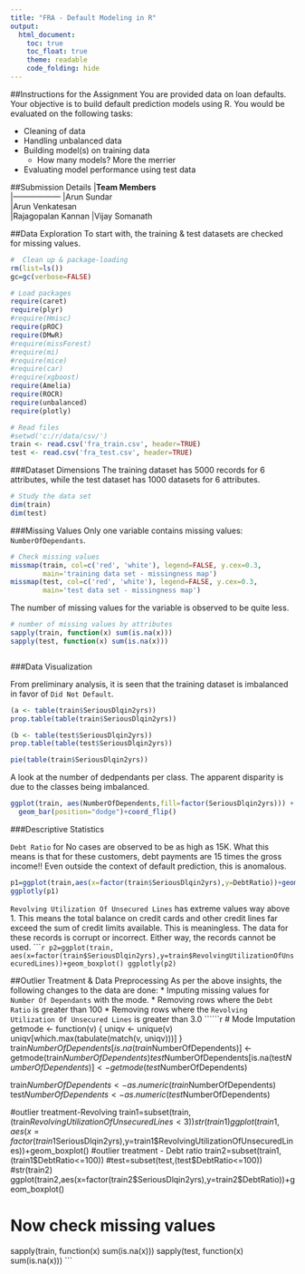 ---
title: "FRA - Default Modeling in R"
output: 
  html_document:
    toc: true
    toc_float: true
    theme: readable
    code_folding: hide
---
##Instructions  for the Assignment
You are provided data on loan defaults. Your objective is to build default prediction models using R. You would be evaluated on the following tasks:

* Cleaning of data
* Handling unbalanced data
* Building model(s) on training data 
  + How many models? More the merrier 
* Evaluating model performance using test data 

##Submission Details
|**Team Members**  
|------------------
|Arun Sundar       
|Arun Venkatesan   
|Rajagopalan Kannan
|Vijay Somanath    

##Data Exploration
To start with, the training & test datasets are checked for missing values.

```{r, echo=TRUE, message=FALSE, warning=FALSE,plotly=TRUE,cache=FALSE, fig.align='center',results='markup'}
#  Clean up & package-loading
rm(list=ls())
gc=gc(verbose=FALSE)

# Load packages
require(caret)
require(plyr)
#require(Hmisc)
require(pROC)
require(DMwR)
#require(missForest)
#require(mi)
#require(mice)
#require(car)
#require(xgboost)
require(Amelia)
require(ROCR)
require(unbalanced)
require(plotly)

# Read files
#setwd('c:/r/data/csv/')
train <- read.csv('fra_train.csv', header=TRUE)
test <- read.csv('fra_test.csv', header=TRUE)
```

###Dataset Dimensions
The training dataset has 5000 records for 6 attributes, while the test dataset has 1000 datasets for 6 attributes.
```{r, echo=TRUE, message=FALSE, warning=FALSE,plotly=TRUE,cache=FALSE, fig.align='center',results='markup'}
# Study the data set
dim(train)
dim(test)
```

###Missing Values
Only one variable contains missing values: <code>NumberOfDependants</code>.
```{r, echo=TRUE, message=FALSE, warning=FALSE,plotly=TRUE,cache=FALSE, fig.align='center',results='markup'}
# Check missing values
missmap(train, col=c('red', 'white'), legend=FALSE, y.cex=0.3,
        main='training data set - missingness map')
missmap(test, col=c('red', 'white'), legend=FALSE, y.cex=0.3,
        main='test data set - missingness map')
```

The number of missing values for the variable is observed to be quite less.
```{r, echo=TRUE, message=FALSE, warning=FALSE,plotly=TRUE,cache=FALSE, fig.align='center',results='markup'}
# number of missing values by attributes
sapply(train, function(x) sum(is.na(x)))
sapply(test, function(x) sum(is.na(x)))



```


###Data Visualization

From preliminary analysis, it is seen that the training dataset is imbalanced in favor of <code>Did Not Default</code>. 

```{r, echo=TRUE, message=FALSE, warning=FALSE,plotly=TRUE,cache=FALSE, fig.align='center',results='markup'}
(a <- table(train$SeriousDlqin2yrs))
prop.table(table(train$SeriousDlqin2yrs))

(b <- table(test$SeriousDlqin2yrs))
prop.table(table(test$SeriousDlqin2yrs))

pie(table(train$SeriousDlqin2yrs))

```
A look at the number of dedpendants per class. The apparent disparity is due to the classes being imbalanced.
```{r, echo=TRUE, message=FALSE, warning=FALSE,plotly=TRUE,cache=FALSE, fig.align='center',results='markup'}

ggplot(train, aes(NumberOfDependents,fill=factor(SeriousDlqin2yrs))) +
  geom_bar(position="dodge")+coord_flip()
```
###Descriptive Statistics

<code>Debt Ratio</code> for <cpde>No</code> cases are observed to be as high as 15K. What this means is that for these customers, debt payments are 15 times the gross income!! Even outside the context of default prediction, this is anomalous.

```{r, echo=TRUE, message=FALSE, warning=FALSE,plotly=TRUE,cache=FALSE, fig.align='center',results='markup'}
p1=ggplot(train,aes(x=factor(train$SeriousDlqin2yrs),y=DebtRatio))+geom_boxplot()
ggplotly(p1)
```
<code>Revolving Utilization Of Unsecured Lines</code> has extreme values way above 1. This means the total balance on credit cards and other credit lines far exceed the sum of credit limits available. This is meaningless. The data for these records is corrupt or incorrect. Either way, the records cannot be used.
``````{r, echo=TRUE, message=FALSE, warning=FALSE,plotly=TRUE,cache=FALSE, fig.align='center',results='markup'}
p2=ggplot(train, aes(x=factor(train$SeriousDlqin2yrs),y=train$RevolvingUtilizationOfUnsecuredLines))+geom_boxplot()
ggplotly(p2)
```

##Outlier Treatment & Data Preprocessing
As per the above insights, the following changes to the data are done:
* Imputing missing values for <Code>Number Of Dependants</code> with the mode.
* Removing rows where the <Code>Debt Ratio</code> is greater than 100
* Removing rows where the <code>Revolving Utilization Of Unsecured Lines</code> is greater than 3.0
``````{r, echo=TRUE, message=FALSE, warning=FALSE,plotly=TRUE,cache=FALSE, fig.align='center',results='markup'}
# Mode Imputation
getmode <- function(v) {
  uniqv <- unique(v)
  uniqv[which.max(tabulate(match(v, uniqv)))]
}
train$NumberOfDependents[is.na(train$NumberOfDependents)] <- getmode(train$NumberOfDependents)
test$NumberOfDependents[is.na(test$NumberOfDependents)] <- getmode(test$NumberOfDependents)

train$NumberOfDependents <- as.numeric(train$NumberOfDependents)
test$NumberOfDependents <- as.numeric(test$NumberOfDependents)

#outlier treatment-Revolving
train1=subset(train,(train$RevolvingUtilizationOfUnsecuredLines<3))
str(train1)
ggplot(train1, aes(x=factor(train1$SeriousDlqin2yrs),y=train1$RevolvingUtilizationOfUnsecuredLines))+geom_boxplot()
#outlier treatment - Debt ratio
train2=subset(train1,(train1$DebtRatio<=100))
#test=subset(test,(test$DebtRatio<=100))
#str(train2)
ggplot(train2,aes(x=factor(train2$SeriousDlqin2yrs),y=train2$DebtRatio))+geom_boxplot()

# Now check missing values
sapply(train, function(x) sum(is.na(x)))
sapply(test, function(x) sum(is.na(x)))
```

